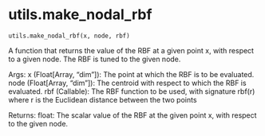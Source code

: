 # utils.make_nodal_rbf { #updes.utils.make_nodal_rbf }

`utils.make_nodal_rbf(x, node, rbf)`

A function that returns the value of the RBF at a given point x, with respect to a given node. The RBF is tuned to the given node.

Args:
    x (Float[Array, "dim"]): The point at which the RBF is to be evaluated.
    node (Float[Array, "dim"]): The centroid with respect to which the RBF is evaluated.
    rbf (Callable): The RBF function to be used, with signature rbf(r) where r is the Euclidean distance between the two points

Returns:
    float: The scalar value of the RBF at the given point x, with respect to the given node.